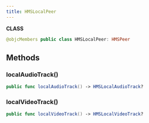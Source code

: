 ```yaml
---
title: HMSLocalPeer
---
```


**CLASS**

```swift
@objcMembers public class HMSLocalPeer: HMSPeer
```

## Methods

### localAudioTrack()

```swift
public func localAudioTrack() -> HMSLocalAudioTrack?
```

### localVideoTrack()

```swift
public func localVideoTrack() -> HMSLocalVideoTrack?
```
